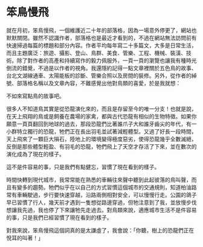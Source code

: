 # 笨鳥慢飛

就在月初，笨鳥慢飛，一個維護近二十年的部落格，因為一場意外停更了，網站也默默關閉。雖然不認識作者，部落格也是最近才看到的，不過在網站無法訪問前有快速掃過每篇的標題和部分內容。作者平均每年寫二十多篇文，大多是日常生活，而且主題廣泛：旅遊、攝影、登山、鳥群、美食、管樂、工程、機械、裝潢、技術。除了對作者的高產和持續寫作的毅力佩服外，一頁一頁的瀏覽也讓我有種時光倒流的錯覺，不過是以作者的視角。我還隱約記得一點文章裡關於五色鳥的故事、台北文湖線通車、太陽能板的診斷、管樂合照以及房間的裝修。另外，從作者的綽號、部落格名稱以及文章內容，不難感覺出他對鳥類的喜愛，於是我就想：

不如來寫點鳥的故事吧。

很多人不知道鳥其實是從恐龍演化來的，而且是存留至今的唯一分支！也就是說，在天上飛翔的鳥或是飼養在農場的家禽，都與古代恐龍有相似的生物特徵。如果你願意一頁頁翻回到地球的過去，那段恐龍們比著誰爪子大和誰牙齒尖的年代，有一小群特立獨行的恐龍，牠們正在長出羽毛並試著減輕體型。又過了好長一段時間，天上飛來了一顆巨大隕石，陸地上的環境變得極度惡劣，使得恐龍幾乎全數滅絕，反倒是那些體型輕盈、有羽毛的恐龍，牠們飛上了天空才存活了下來，並在數次的演化成為了現在的樣子。

這不是件容易的事，只是我們有點健忘，習慣了現在看到的樣子。

時間快轉到現代城市，我常常能在熟悉的車輛往來聲中聽到此起彼落的鳥叫聲，而且有變多的趨勢。牠們似乎在以自己的方式習慣這個城市的交通規則，知道柏油路常有車輛駛過，步行要快速穿越，沿路兩側相對安全，可以慢慢行走。公園的鴿子早已習慣了行人，幾天前才遇到一隻想從路邊穿過，但牠注意到了我，並放慢步伐想讓我先過，我也停了下來讓牠先走過去。對鳥類來說，適應城市生活不是件容易的事，只是我們已經習慣了現在看到的樣子。

對我來說，笨鳥慢飛這個詞真的是太謙虛了，我會說：「你聽，樹上的恐龍們正在悅耳的叫著！」

